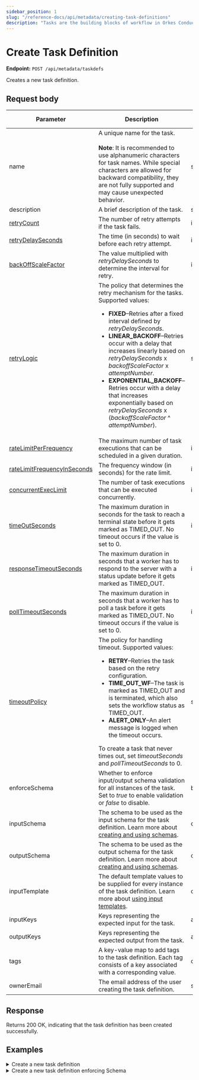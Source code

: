 ```yaml
---
sidebar_position: 1
slug: "/reference-docs/api/metadata/creating-task-definitions"
description: "Tasks are the building blocks of workflow in Orkes Conductor. This API is used to create task definitions in Orkes Conductor."
---
```



# Create Task Definition

**Endpoint:** `POST /api/metadata/taskdefs`

Creates a new task definition.

## Request body

| Parameter                                                                               | Description                                                                                                                                                                                                                                                                                                                                                                                                                                                                                     | Type    | Required/ Optional                            |
| --------------------------------------------------------------------------------------- | ----------------------------------------------------------------------------------------------------------------------------------------------------------------------------------------------------------------------------------------------------------------------------------------------------------------------------------------------------------------------------------------------------------------------------------------------------------------------------------------------- | ------- | --------------------------------------------- |
| name                                                                                    | A unique name for the task.<br/><br/>**Note**: It is recommended to use alphanumeric characters for task names. While special characters are allowed for backward compatibility, they are not fully supported and may cause unexpected behavior.                                                                                                                                                                                                                                                | string  | Required.                                     |
| description                                                                             | A brief description of the task.                                                                                                                                                                                                                                                                                                                                                                                                                                                                | string  | Optional.                                     |
| [retryCount](https://orkes.io/content/error-handling#task-retries)                      | The number of retry attempts if the task fails.                                                                                                                                                                                                                                                                                                                                                                                                                                                 | integer | Optional.                                     |
| [retryDelaySeconds](https://orkes.io/content/error-handling#task-retries)               | The time (in seconds) to wait before each retry attempt.                                                                                                                                                                                                                                                                                                                                                                                                                                        | integer | Optional.                                     |
| [backOffScaleFactor](https://orkes.io/content/error-handling#task-retries)              | The value multiplied with _retryDelaySeconds_ to determine the interval for retry.                                                                                                                                                                                                                                                                                                                                                                                                              | integer | Optional.                                     |
| [retryLogic](https://orkes.io/content/error-handling#task-retries)                      | The policy that determines the retry mechanism for the tasks. Supported values:<ul><li>**FIXED**–Retries after a fixed interval defined by _retryDelaySeconds_.</li><li>**LINEAR_BACKOFF**–Retries occur with a delay that increases linearly based on _retryDelaySeconds_ x _backoffScaleFactor_ x _attemptNumber_.</li><li>**EXPONENTIAL_BACKOFF**–Retries occur with a delay that increases exponentially based on _retryDelaySeconds_ x (_backoffScaleFactor_ ^ _attemptNumber_).</li></ul> | string  | Optional.                                     |
| [rateLimitPerFrequency](https://orkes.io/content/rate-limits#rate-limit-configuration)  | The maximum number of task executions that can be scheduled in a given duration.                                                                                                                                                                                                                                                                                                                                                                                                                | integer | Optional.                                     |
| [rateLimitFrequencyInSeconds](https://orkes.io/content/rate-limits#rate-limit-configuration) | The frequency window (in seconds) for the rate limit.                                                                                                                                                                                                                                                                                                                                                                                                                                           | integer | Optional.                                     |
| [concurrentExecLimit](https://orkes.io/content/rate-limits#rate-limit-configuration)         | The number of task executions that can be executed concurrently.                                                                                                                                                                                                                                                                                                                                                                                                                                | integer | Optional.                                     |
| [timeOutSeconds](https://orkes.io/content/error-handling#task-timeouts)                 | The maximum duration in seconds for the task to reach a terminal state before it gets marked as TIMED_OUT. No timeout occurs if the value is set to 0.                                                                                                                                                                                                                                                                                                                                                        | integer | Required.                                     |
| [responseTimeoutSeconds](https://orkes.io/content/error-handling#task-timeouts)         | The maximum duration in seconds that a worker has to respond to the server with a status update before it gets marked as TIMED_OUT.                                                                                                                                                                                                                                                                                                                                                             | integer | Optional.                                     |
| [pollTimeoutSeconds](https://orkes.io/content/error-handling#task-timeouts)             | The maximum duration in seconds that a worker has to poll a task before it gets marked as TIMED_OUT. No timeout occurs if the value is set to 0.                                                                                                                                                                                                                                                                                                                                                           | integer | Optional.                                     |
| [timeoutPolicy](https://orkes.io/content/error-handling#task-timeouts)                  | The policy for handling timeout. Supported values:<ul><li>**RETRY**–Retries the task based on the retry configuration.</li><li>**TIME_OUT_WF**–The task is marked as TIMED_OUT and is terminated, which also sets the workflow status as TIMED_OUT.</li><li>**ALERT_ONLY**–An alert message is logged when the timeout occurs.</li></ul>To create a task that never times out, set _timeoutSeconds_ and _pollTimeoutSeconds_ to 0.                                                              | string  | Optional.                                     |
| enforceSchema                                                                           | Whether to enforce input/output schema validation for all instances of the task. Set to _true_ to enable validation or _false_ to disable.                                                                                                                                                                                                                                                                                                                                                      | boolean | Optional.                                     |
| inputSchema                                                                             | The schema to be used as the input schema for the task definition. Learn more about [creating and using schemas](https://orkes.io/content/developer-guides/schema-validation).                                                                                                                                                                                                                                                                                                           | object  | Required if _enforceSchema_ is set to _true_. |
| outputSchema                                                                            | The schema to be used as the output schema for the task definition. Learn more about [creating and using schemas](https://orkes.io/content/developer-guides/schema-validation).                                                                                                                                                                                                                                                                                                          | object  | Required if _enforceSchema_ is set to _true_. |
| inputTemplate                                                                           | The default template values to be supplied for every instance of the task definition. Learn more about [using input templates](https://orkes.io/content/developer-guides/task-input-templates).                                                                                                                                                                                                                                                                                                 | object  | Optional.                                     |
| inputKeys                                                                               | Keys representing the expected input for the task.                                                                                                                                                                                                                                                                                                                                                                                                                                              | array   | Optional.                                     |
| outputKeys                                                                              | Keys representing the expected output from the task.                                                                                                                                                                                                                                                                                                                                                                                                                                            | array   | Optional.                                     |
| tags                                                                                    | A key-value map to add tags to the task definition. Each tag consists of a key associated with a corresponding value.                                                                                                                                                                                                                                                                                                                                                                           | object  | Optional.                                     |
| ownerEmail                                                                              | The email address of the user creating the task definition.                                                                                                                                                                                                                                                                                                                                                                                                                                     | string  | Required.                                     |

## Response

Returns 200 OK, indicating that the task definition has been created successfully.

## Examples

<details>
<summary>Create a new task definition</summary>

**Request**

```bash
curl -X 'POST' \
  'https://<YOUR_CLUSTER>/api/metadata/taskdefs' \
  -H 'accept: */*' \
  -H 'X-Authorization: <TOKEN>' \
  -d '{
  "name": "sample-api-test",
  "description": "Task created using API",
  "retryCount": 3,
  "timeoutSeconds": 3600,
  "timeoutPolicy": "TIME_OUT_WF",
  "retryLogic": "FIXED",
  "retryDelaySeconds": 60,
  "responseTimeoutSeconds": 600,
  "rateLimitPerFrequency": 0,
  "rateLimitFrequencyInSeconds": 1,
  "ownerEmail": "john.doe@acme.com",
  "pollTimeoutSeconds": 3600,
  "inputKeys": [
    "abc"
  ],
  "outputKeys": [
    "xyz"
  ],
  "inputTemplate": {
    "someKey": "someValue"
  },
  "backoffScaleFactor": 1,
  "concurrentExecLimit": 0
}'
```

**Response**

Returns 200 OK, indicating that the task definition has been created successfully.

</details>

<details>
<summary>Create a new task definition enforcing Schema</summary>

**Request**

```json
curl -X 'POST' \
  'https://<YOUR-CLUSTER>/api/metadata/taskdefs' \
  -H 'accept: */*' \
  -H 'X-Authorization: <TOKEN>' \
  -H 'Content-Type: application/json' \
  -d '{
  "name": "simple-http-task",
  "description": "HTTP task to call external service",
  "retryCount": 2,
  "timeoutSeconds": 1800,
  "inputKeys": [
    "url",
    "method"
  ],
  "outputKeys": [
    "httpStatus",
    "responseBody"
  ],
  "timeoutPolicy": "RETRY",
  "retryLogic": "LINEAR_BACKOFF",
  "retryDelaySeconds": 30,
  "responseTimeoutSeconds": 300,
  "concurrentExecLimit": 1,
  "inputTemplate": {
    "method": "GET"
  },
  "rateLimitPerFrequency": 0,
  "rateLimitFrequencyInSeconds": 1,
  "ownerEmail": "john.doe@acme.com",
  "pollTimeoutSeconds": 60,
  "backoffScaleFactor": 2,
  "totalTimeoutSeconds": 0,
  "inputSchema": {
    "createTime": 0,
    "updateTime": 0,
    "name": "basic-workflow-input",
    "version": 1,
    "type": "JSON"
  },
  "outputSchema": {
    "name": "my_schema",
    "version": 1,
    "type": "JSON"
  },
  "enforceSchema": true
}'
```

**Response**

Returns 200 OK, indicating that the task definition has been created successfully.

</details>